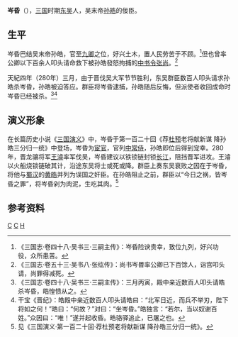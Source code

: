 {{東亞男性歷史人物
|名稱 =岑昏
|時代 =三国
|國家 =东吴
|主君 =孙皓
|姓 =岑
|名 =昏
|官職 =九卿
|逝世日期 =280年
}}

'''岑昏'''（{{bd|？||280年||catIdx=C}}），[[三国|三国]]时期[[孙吴_(三国)|东吴]]人，吴末帝[[孙皓|孙皓]]的佞臣。

== 生平 ==
岑昏巴结吴末帝孙皓，官至[[九卿|九卿]]之位，好兴土木，置人民劳苦于不顾。<ref>《三国志·卷四十八·吴书三·三嗣主传》：岑昏险谀贵幸，致位九列，好兴功役，众所患苦。</ref>但也曾率公卿以下百余人叩头请命救下被孙皓發怒拘捕的[[中书令|中书令]][[张尚_(东吴)|张尚]]。<ref>《三国志·卷五十三·吴书八·张纮传》：尚书岑昬率公卿已下百馀人，诣宫叩头请，尚罪得减死。</ref>

天紀四年（280年）三月，由于晋伐吴大军节节胜利，东吴群臣数百人叩头请求孙皓杀岑昏，孙皓被迫答应。群臣将岑昏逮捕，孙皓随后反悔，但派使者收回成命时岑昏已经被杀。<ref>《三国志·卷四十八·吴书三·三嗣主传》：三月丙寅，殿中亲近数百人叩头请皓杀岑昏，皓惶愦从之。</ref><ref>干宝《晋纪》：皓殿中亲近数百人叩头请皓曰：“北军日近，而兵不举刃，陛下将如之何！”皓曰：“何故？”对曰：“坐岑昏。”皓独言：“若尔，当以奴谢百姓。”众因曰：“唯！”遂并起收昏。皓骆驿追止，已屠之也。</ref>

== 演义形象 ==
在长篇历史小说《[[三国演义|三国演义]]》中，岑昏于第一百二十回《荐[[杜预|杜预]]老将献新谋 降孙皓三分归一统》中登场，岑昏为[[宦官|宦官]]，官列[[中常侍|中常侍]]，孙皓即位后得到宠幸。280年，晋龙骧将军[[王濬|王濬]]率军伐吴，岑昏建议以铁锁链封锁[[长江|长江]]，阻挡晋军进攻。王濬以火船烧锁链破其计，沿途东吴将士或死或降。群臣上奏东吴衰败之因在于岑昏，将他与[[蜀汉|蜀汉]]的[[黄皓_(宦官)|黄皓]]并列为误国之奸臣。在孙皓阻止之前，群臣以“今日之祸，皆岑昏之罪”，将岑昏剁为肉泥，生吃其肉。<ref>见《三国演义·第一百二十回·荐杜预老将献新谋 降孙皓三分归一统》。</ref>

== 参考资料 ==
{{reflist|2}}

[[Category:东吴官员|C]]
[[Category:三國被處決者|C]]
[[Category:岑姓|H]]